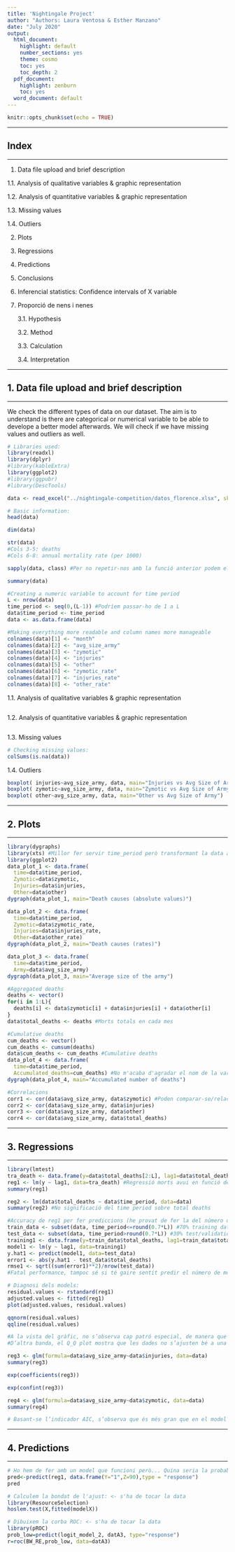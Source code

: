 ```yaml
---
title: 'Nightingale Project'
author: "Authors: Laura Ventosa & Esther Manzano"
date: "July 2020"
output:
  html_document:
    highlight: default
    number_sections: yes
    theme: cosmo
    toc: yes
    toc_depth: 2
  pdf_document:
    highlight: zenburn
    toc: yes
  word_document: default
---
```

```r
knitr::opts_chunk$set(echo = TRUE)
```


*****
## Index
*****

1. Data file upload and brief description

  1.1.  Analysis of qualitative variables & graphic representation

  1.2.  Analysis of quantitative variables & graphic representation

  1.3.  Missing values

  1.4.  Outliers
  
2. Plots

3. Regressions

4. Predictions

5. Conclusions



2. Inferencial statistics: Confidence intervals of X variable

3. Proporció de nens i nenes

	3.1.	Hypothesis

	3.2.	Method

	3.3.	Calculation
	
	3.4.  Interpretation


*****
## 1. Data file upload and brief description
*****

We check the different types of data on our dataset. The aim is to understand is there are categorical or numerical variable to be able to develope a better model afterwards. We will check if we have missing values and outliers as well.
```r
# Libraries used:
library(readxl)
library(dplyr)
#library(kableExtra)
library(ggplot2)
#library(ggpubr)
#library(DescTools)

data <- read_excel("../nightingale-competition/datos_florence.xlsx", skip=1)
```
```r
# Basic information:
head(data)
```
```r
dim(data)
```
```r
str(data)
#Cols 3-5: deaths
#Cols 6-8: annual mortality rate (per 1000) 
```
```r
sapply(data, class) #Per no repetir-nos amb la funció anterior podem eliminar eliminar str() i deixar sapply() que queda més net jajaja 
```
```r
summary(data)
```
```r
#Creating a numeric variable to account for time period
L <- nrow(data)
time_period <- seq(0,(L-1)) #Podríem passar-ho de 1 a L
data$time_period <- time_period
data <- as.data.frame(data)
```
```r
#Making everything more readable and column names more manageable
colnames(data)[1] <- "month"
colnames(data)[2] <- "avg_size_army"
colnames(data)[3] <- "zymotic"
colnames(data)[4] <- "injuries"
colnames(data)[5] <- "other"
colnames(data)[6] <- "zymotic_rate"
colnames(data)[7] <- "injuries_rate"
colnames(data)[8] <- "other_rate"
```

1.1. Analysis of qualitative variables & graphic representation

```r

```

1.2. Analysis of quantitative variables & graphic representation

```r

```

1.3. Missing values

```r
# Checking missing values:
colSums(is.na(data))
```

1.4. Outliers

```r
boxplot( injuries~avg_size_army, data, main="Injuries vs Avg Size of Army")
boxplot( zymotic~avg_size_army, data, main="Zymotic vs Avg Size of Army")
boxplot( other~avg_size_army, data, main="Other vs Avg Size of Army")
```


*****
## 2. Plots
*****

```r
library(dygraphs)
library(xts) #Millor fer servir time_period però transformant la data amb xts() queda l'eix x amb dates al gràfic dinàmic
library(ggplot2)
data_plot_1 <- data.frame(
  time=data$time_period, 
  Zymotic=data$zymotic, 
  Injuries=data$injuries,
  Other=data$other)
dygraph(data_plot_1, main="Death causes (absolute values)")

data_plot_2 <- data.frame(
  time=data$time_period,
  Zymotic=data$zymotic_rate, 
  Injuries=data$injuries_rate,
  Other=data$other_rate)
dygraph(data_plot_2, main="Death causes (rates)")

data_plot_3 <- data.frame(
  time=data$time_period,
  Army=data$avg_size_army)
dygraph(data_plot_3, main="Average size of the army")
```
```r
#Aggregated deaths
deaths <- vector() 
for(i in 1:L){
  deaths[i] <- data$zymotic[i] + data$injuries[i] + data$other[i]
}
data$total_deaths <- deaths #Morts totals en cada mes
```
```r
#Cumulative deaths
cum_deaths <- vector()
cum_deaths <- cumsum(deaths)
data$cum_deaths <- cum_deaths #Cumulative deaths
data_plot_4 <- data.frame(
  time=data$time_period,
  Accumulated_deaths=cum_deaths) #No m'acaba d'agradar el nom de la variable top-right. Millor data amb xts()?
dygraph(data_plot_4, main="Accumulated number of deaths")
```
```r
#Correlacions
corr1 <- cor(data$avg_size_army, data$zymotic) #Poden comparar-se/relacionar-se amb resultats de regressions 
corr2 <- cor(data$avg_size_army, data$injuries)
corr3 <- cor(data$avg_size_army, data$other)
corr4 <- cor(data$avg_size_army, data$total_deaths)
```


*****
## 3. Regressions
*****

```r
library(lmtest)
tra_death <- data.frame(y=data$total_deaths[2:L], lag1=data$total_deaths[1:(L-1)]) 
reg1 <- lm(y ~ lag1, data=tra_death) #Regressió morts avui en funció de les morts d'ahir
summary(reg1)
```
```r
reg2 <- lm(data$total_deaths ~ data$time_period, data=data)
summary(reg2) #No significació del time period sobre total deaths
```
```r
#Accuracy de reg1 per fer prediccions (he provat de fer la del número de morts basant-me només en un lag d'aquesta mateixa variable per provar de fer-ne alguna)
train_data <- subset(data, time_period<=round(0.7*L)) #70% training data
test_data <- subset(data, time_period>round(0.7*L)) #30% test/validation data
training1 <- data.frame(y=train_data$total_deaths, lag1=train_data$total_deaths) 
model1 <- lm(y ~ lag1, data=training1)
y.hat1 <- predict(model1, data=test_data)
error1 <- abs(y.hat1 - test_data$total_deaths)
rmse1 <- sqrt((sum(error1)**2)/nrow(test_data)) 
#Fatal performance, tampoc sé si té gaire sentit predir el número de morts futures a partir de les del dia anterior, ens caldria algo amb més chicha
```
```r
# Diagnosi dels models:
residual.values <- rstandard(reg1) 
adjusted.values <- fitted(reg1) 
plot(adjusted.values, residual.values)
```
```r
qqnorm(residual.values) 
qqline(residual.values)

#A la vista del gràfic, no s’observa cap patró especial, de manera que tant la homocedasticitat com la linealitat resulten hipòtesis raonables.
#D’altra banda, el Q_Q plot mostra que les dades no s’ajusten bé a una normal.
```
```r
reg3 <- glm(formula=data$avg_size_army~data$injuries, data=data) 
summary(reg3)
```
```r
exp(coefficients(reg3))
```
```r
exp(confint(reg3))
```
```r
reg4 <- glm(formula=data$avg_size_army~data$zymotic, data=data) 
summary(reg4)
```
```r
# Basant-se l’indicador AIC, s’observa que és més gran que en el model anterior, de manera que NO hi ha una millora en l’ajust. PERQUÈ NI INJURIES NI ZYMOTIC SON FACTORS SIGNIFICATIUS DE ARMY SIZE?
```


*****
## 4. Predictions
*****

```r
# Ho hem de fer amb un model que funcioni però... Quina seria la probabilitat de X si Y és això i Z és això altre?
pred<-predict(reg1, data.frame(Y="1",Z=90),type = "response")
pred
```
```r
# Calculem la bondat de l'ajust: <- s'ha de tocar la data
library(ResourceSelection)
hoslem.test(X,fitted(modelX))
```
```r
# Dibuixem la corba ROC: <- s'ha de tocar la data
library(pROC)
prob_low=predict(logit_model_2, datA3, type="response")
r=roc(BW_RE,prob_low, data=datA3)
```